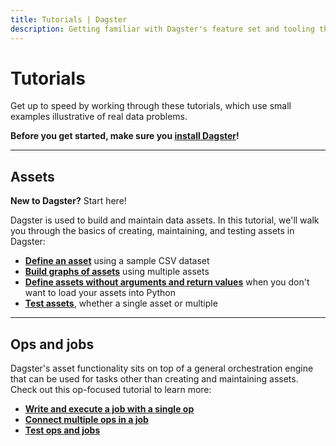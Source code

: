 ```yaml
---
title: Tutorials | Dagster
description: Getting familiar with Dagster's feature set and tooling through hands-on tutorials.
---
```


# Tutorials

Get up to speed by working through these tutorials, which use small examples illustrative of real data problems.

**Before you get started, make sure you [install Dagster](/tutorial/setup)!**

---

## Assets

<Note>
  <strong>New to Dagster?</strong> Start here!
</Note>

Dagster is used to build and maintain data assets. In this tutorial, we'll walk you through the basics of creating, maintaining, and testing assets in Dagster:

- [**Define an asset**](/tutorial/assets/defining-an-asset) using a sample CSV dataset
- [**Build graphs of assets**](/tutorial/assets/asset-graph) using multiple assets
- [**Define assets without arguments and return values**](/tutorial/assets/non-argument-deps) when you don't want to load your assets into Python
- [**Test assets**](/tutorial/assets/testing-assets), whether a single asset or multiple

---

## Ops and jobs

Dagster's asset functionality sits on top of a general orchestration engine that can be used for tasks other than creating and maintaining assets. Check out this op-focused tutorial to learn more:

- [**Write and execute a job with a single op**](/tutorial/ops-jobs/single-op-job)
- [**Connect multiple ops in a job**](/tutorial/ops-jobs/connecting-ops)
- [**Test ops and jobs**](/tutorial/ops-jobs/testable)
